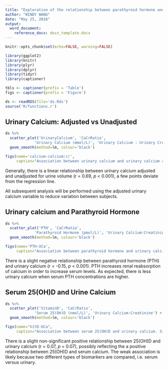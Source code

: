 ```yaml
---
title: "Exploration of the relationship between parathyroid hormone and urinary vitamin D binding protein"
author: "WINDY WANG"
date: "May 25, 2016"
output: 
  word_document:
    reference_docx: docx_template.docx
---
```


```r
knitr::opts_chunk$set(echo=FALSE, warning=FALSE)

library(ggplot2)
library(knitr)
library(plyr)
library(dplyr)
library(tidyr)
library(captioner)

tbls <- captioner(prefix = 'Table')
figs <- captioner(prefix = 'Figure')

ds <- readRDS(file='ds.Rds')
source('R/functions.r')
```

## Urinary Calcium: Adjusted vs Unadjusted

```r
ds %>% 
  scatter_plot('UrinaryCalcium', 'CaCrRatio',
             'Urinary Calcium (mmol/L)', 'Urinary Calcium : Urinary Creatinine') +
  geom_smooth(method=lm, colour='black')

figs(name='calcium-calcium:cr',
     caption="Association between urinary calcium and urinary calcium adjusted for urine volume using urinary creatinine. Significance was assessed using Spearman's Rank Correlation, r = 0.69, p < 0.001.")
```

Generally, there is a linear relationship between urinary calcium adjusted and unadjusted for urine volume (r = 0.69, *p* < 0.001), a few points deviate from the regression line. 

All subsequent analysis will be performed using the adjusted urinary calcium variable to reduce variation between subjects.


## Urinary calcium and Parathyroid Hormone

```r
ds %>% 
  scatter_plot('PTH', 'CaCrRatio',
             'Parathyroid Hormone (pmol/L)', 'Urinary Calcium:Creatinine') +
  geom_smooth(method=lm, colour='black')

figs(name='PTH-UCa',
     caption="Association between parathyroid hormone and urinary calcium. Significance was assessed using Spearman's Rank Correlation, r = -0.15, p < 0.001.")
```

There is a slight negative relationship between parathyroid hormone (PTH) and urinary calcium (r = -0.15, *p* < 0.001). PTH increases renal reabsorption of calcium in order to increase serum levels. As expected, there is less urinary calcium when serum PTH concentrations are higher.


## Serum 25(OH)D and Urine Calcium

```r
ds %>% 
  scatter_plot('VitaminD', 'CaCrRatio',
             'Serum 25(OH)D (nmol/L)', 'Urinary Calcium:Creatinine') +
  geom_smooth(method=lm, colour='black')

figs(name="VitD-UCa",
     caption="Association between serum 25(OH)D and urinary calcium. Significance was assessed using Spearman's Rank Correlation, r = 0.07, p = 0.07.")
```

There is a slight non-significant positive relationship between 25(OH)D and urinary calcium (r = 0.07, *p* = 0.07), possibly reflecting the a positive relationship between 25(OH)D and serum calcium. The weak association is likely because two different types of biomarkers are compared, i.e. serum versus urinary.


<!-- ### Subgroup analysis -->

<!-- The PROMISE cohort at baseline is still relatively healthy, and there are only 8 subjects with urinary calcium levels in the hypercalciuria range (>7 mmol/L). However, the relationship between PTH and urinary calcium may be stronger in certain subgroups. -->

<!-- #### Diabetes -->

<!-- ```{r} -->
<!-- ds %>% -->
<!--   filter(DM == 1) %>% -->
<!--   scatter_plot("PTH", "CaCrRatio",  -->
<!--                "Parathyroid Hormone (pmol/L)", "Urinary Calcium:Creatinine") -->
<!-- ``` -->
<!-- The relationship between  -->




<!-- ## Serum 25(OH)D and urinary VDBP -->

<!-- Overall, there appears to be a very weak positive association between 25(OH)D and UDBP.  -->

<!-- ```{r vitD_UDBP} -->
<!-- scatter_plot(ds$VitaminD, ds$UDBP_cr_ln,  -->
<!--              'Serum 25(OH)D (nmol/L)', 'log UDBP:Creatinine') + -->
<!-- geom_smooth(se=TRUE, colour='black') -->
<!-- ``` -->

<!-- ## Parathyroid Hormone -->

<!-- Low vitamin D -> low calcium -> high PTH; -->
<!-- Therefore, we expect a negative correlation between vitamin D and PTH; -->
<!-- Consequently, if low serum 25(OH)D is correlated with higher urinary VDBP, we expect a positive association between UDBP and PTH. -->

<!-- ```{r PTH1} -->
<!-- scatter_plot(ds$PTH, ds$VitaminD,  -->
<!--              'Parathyroid hormone (pmol/L)', 'Serum 25(OH)D (nmol/L)') + -->
<!-- geom_smooth(se=TRUE, colour='black') # method=lm for linear line -->
<!-- ``` -->

<!-- ```{r PTH2} -->
<!-- scatter_plot(ds$PTH, ds$UDBP_cr_ln,  -->
<!--              'Parathyroid hormone (pmol/L)', 'log UDBP:Creatinine') + -->
<!-- geom_smooth(se=TRUE, colour='black') # method=lm for linear line -->
<!-- ``` -->

